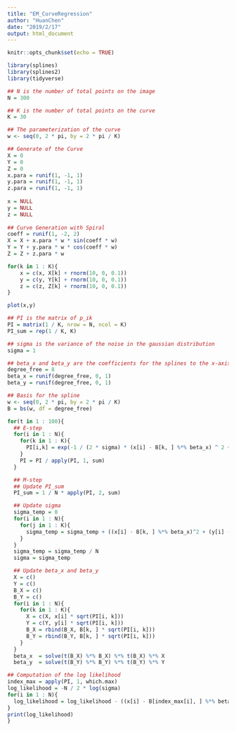 ```yaml
---
title: "EM_CurveRegression"
author: "HuanChen"
date: "2019/2/17"
output: html_document
---
```


```r
knitr::opts_chunk$set(echo = TRUE)
```

```r
library(splines)
library(splines2)
library(tidyverse)
```

```r
## N is the number of total points on the image
N = 300

## K is the number of total points on the curve 
K = 30

## The parameterization of the curve 
w <- seq(0, 2 * pi, by = 2 * pi / K)

## Generate of the Curve
X = 0
Y = 0
Z = 0
x.para = runif(1, -1, 1)
y.para = runif(1, -1, 1)
z.para = runif(1, -1, 1)
  
x = NULL
y = NULL
z = NULL
  
## Curve Generation with Spiral
coeff = runif(1, -2, 2)
X = X + x.para * w * sin(coeff * w)
Y = Y + y.para * w * cos(coeff * w)
Z = Z + z.para * w

for(k in 1 : K){
    x = c(x, X[k] + rnorm(10, 0, 0.1))
    y = c(y, Y[k] + rnorm(10, 0, 0.1))
    z = c(z, Z[k] + rnorm(10, 0, 0.1))
}

plot(x,y)
```

```r
## PI is the matrix of p_ik
PI = matrix(1 / K, nrow = N, ncol = K)
PI_sum = rep(1 / K, K)

## sigma is the variance of the noise in the gaussian distribution
sigma = 1

## beta_x and beta_y are the coefficients for the splines to the x-axis and y-axis
degree_free = 8
beta_x = runif(degree_free, 0, 1)
beta_y = runif(degree_free, 0, 1)

## Basis for the spline
w <- seq(0, 2 * pi, by = 2 * pi / K)
B = bs(w, df = degree_free)

for(t in 1 : 100){
  ## E-step
  for(i in 1 : N){
    for(k in 1 : K){
      PI[i,k] = exp(-1 / (2 * sigma) * (x[i] - B[k, ] %*% beta_x) ^ 2 + (y[i] - B[k, ] %*%   beta_y)^ 2) * PI_sum[k]
    }
    PI = PI / apply(PI, 1, sum)
  }

  ## M-step
  ## Update PI_sum
  PI_sum = 1 / N * apply(PI, 2, sum)

  ## Update sigma
  sigma_temp = 0
  for(i in 1 : N){
    for(j in 1 : K){
      sigma_temp = sigma_temp + ((x[i] - B[k, ] %*% beta_x)^2 + (y[i] - B[k, ] %*% beta_y)^2) * PI[i,k]
    }
  }
  sigma_temp = sigma_temp / N
  sigma = sigma_temp

  ## Update beta_x and beta_y
  X = c()
  Y = c()
  B_X = c()
  B_Y = c()
  for(i in 1 : N){
    for(k in 1 : K){
      X = c(X, x[i] * sqrt(PI[i, k]))
      Y = c(Y, y[i] * sqrt(PI[i, k]))
      B_X = rbind(B_X, B[k, ] * sqrt(PI[i, k]))
      B_Y = rbind(B_Y, B[k, ] * sqrt(PI[i, k]))
    }
  }
  beta_x  = solve(t(B_X) %*% B_X) %*% t(B_X) %*% X
  beta_y  = solve(t(B_Y) %*% B_Y) %*% t(B_Y) %*% Y

## Computation of the log likelihood
index_max = apply(PI, 1, which.max)
log_likelihood = -N / 2 * log(sigma)
for(i in 1 : N){
  log_likelihood = log_likelihood - ((x[i] - B[index_max[i], ] %*% beta_x)^2 + (y[i] - B[index_max[i], ] %*% beta_y)^2)/ (2 * sigma)
}
print(log_likelihood)
}


```


